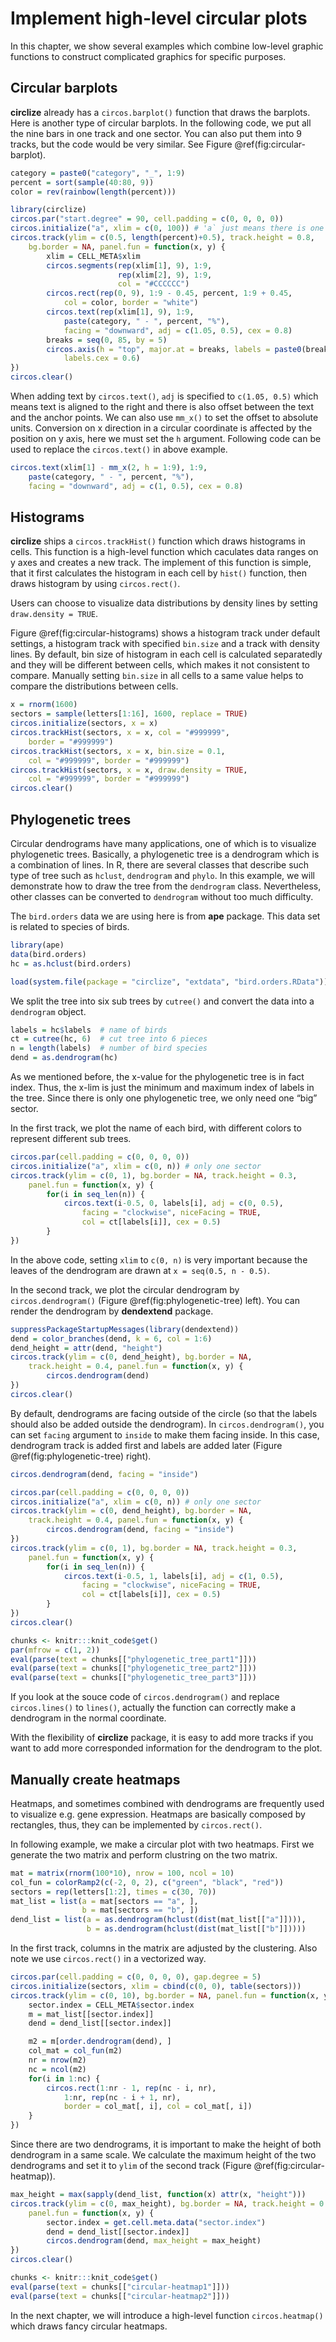 
# Implement high-level circular plots {#high-level-plots}

In this chapter, we show several examples which combine low-level graphic
functions to construct complicated graphics for specific purposes. 

## Circular barplots {#circular-barplot}

**circlize** already has a `circos.barplot()` function that draws the
barplots. Here is another type of circular barplots. In the following code, we put all
the nine bars in one track and one sector. You can also put them into 9
tracks, but the code would be very similar. See Figure
\@ref(fig:circular-barplot).

```r
category = paste0("category", "_", 1:9)
percent = sort(sample(40:80, 9))
color = rev(rainbow(length(percent)))

library(circlize)
circos.par("start.degree" = 90, cell.padding = c(0, 0, 0, 0))
circos.initialize("a", xlim = c(0, 100)) # 'a` just means there is one sector
circos.track(ylim = c(0.5, length(percent)+0.5), track.height = 0.8, 
    bg.border = NA, panel.fun = function(x, y) {
        xlim = CELL_META$xlim
        circos.segments(rep(xlim[1], 9), 1:9,
                        rep(xlim[2], 9), 1:9,
                        col = "#CCCCCC")
        circos.rect(rep(0, 9), 1:9 - 0.45, percent, 1:9 + 0.45,
            col = color, border = "white")
        circos.text(rep(xlim[1], 9), 1:9, 
            paste(category, " - ", percent, "%"), 
            facing = "downward", adj = c(1.05, 0.5), cex = 0.8) 
        breaks = seq(0, 85, by = 5)
        circos.axis(h = "top", major.at = breaks, labels = paste0(breaks, "%"), 
            labels.cex = 0.6)
})
circos.clear()
```

When adding text by `circos.text()`, `adj` is specified to `c(1.05, 0.5)`
which means text is aligned to the right and there is also offset between the
text and the anchor points. We can also use `mm_x()` to set the offset to
absolute units. Conversion on x direction in a circular coordinate is affected
by the position on y axis, here we must set the `h` argument. Following code
can be used to replace the `circos.text()` in above example.

```r
circos.text(xlim[1] - mm_x(2, h = 1:9), 1:9, 
    paste(category, " - ", percent, "%"), 
    facing = "downward", adj = c(1, 0.5), cex = 0.8)
```

## Histograms {#histograms}

**circlize** ships a `circos.trackHist()` function which draws histograms in
cells. This function is a high-level function which caculates data ranges on y
axes and creates a new track. The implement of this function is simple, that it
first calculates the histogram in each cell by `hist()` function, then draws
histogram by using `circos.rect()`.

Users can choose to visualize data distributions by density lines by setting
`draw.density = TRUE`.

Figure \@ref(fig:circular-histograms) shows a histogram track under default
settings, a histogram track with specified `bin.size` and a track with density
lines. By default, bin size of histogram in each cell is calculated
separatedly and they will be different between cells, which makes it not
consistent to compare. Manually setting `bin.size` in all cells to a same
value helps to compare the distributions between cells.

```r
x = rnorm(1600)
sectors = sample(letters[1:16], 1600, replace = TRUE)
circos.initialize(sectors, x = x)
circos.trackHist(sectors, x = x, col = "#999999", 
    border = "#999999")
circos.trackHist(sectors, x = x, bin.size = 0.1, 
    col = "#999999", border = "#999999")
circos.trackHist(sectors, x = x, draw.density = TRUE, 
    col = "#999999", border = "#999999")
circos.clear()
```

## Phylogenetic trees {#phylogenetic-trees}

Circular dendrograms have many applications, one of which is to visualize 
phylogenetic trees. Basically, a phylogenetic tree is 
a dendrogram which is a combination of lines. In R, there are several classes that 
describe such type of tree such as `hclust`, `dendrogram` and `phylo`. 
In this example, we will demonstrate how to draw the tree from the `dendrogram` class. 
Nevertheless, other classes can be converted to `dendrogram` without too much difficulty.

The `bird.orders` data we are using here is from **ape** package. This data set is 
related to species of birds. 

```r
library(ape)
data(bird.orders)
hc = as.hclust(bird.orders)
```

```r
load(system.file(package = "circlize", "extdata", "bird.orders.RData"))
```

We split the tree into six sub trees by `cutree()` and convert the data into a
`dendrogram` object.

```r
labels = hc$labels  # name of birds
ct = cutree(hc, 6)  # cut tree into 6 pieces
n = length(labels)  # number of bird species
dend = as.dendrogram(hc)
```

As we mentioned before, the x-value for the phylogenetic tree is in fact
index. Thus, the x-lim is just the minimum and maximum index of labels in the
tree. Since there is only one phylogenetic tree, we only need one "big"
sector. 

In the first track, we plot the name of each bird, with different
colors to represent different sub trees.

```r
circos.par(cell.padding = c(0, 0, 0, 0))
circos.initialize("a", xlim = c(0, n)) # only one sector
circos.track(ylim = c(0, 1), bg.border = NA, track.height = 0.3, 
    panel.fun = function(x, y) {
        for(i in seq_len(n)) {
            circos.text(i-0.5, 0, labels[i], adj = c(0, 0.5), 
                facing = "clockwise", niceFacing = TRUE,
                col = ct[labels[i]], cex = 0.5)
        }
})
```

In the above code, setting `xlim` to `c(0, n)` is very important because the
leaves of the dendrogram are drawn at `x = seq(0.5, n - 0.5)`.

In the second track, we plot the circular dendrogram by `circos.dendrogram()` (Figure \@ref(fig:phylogenetic-tree) left).
You can render the dendrogram by **dendextend** package.

```r
suppressPackageStartupMessages(library(dendextend))
dend = color_branches(dend, k = 6, col = 1:6)
dend_height = attr(dend, "height")
circos.track(ylim = c(0, dend_height), bg.border = NA, 
    track.height = 0.4, panel.fun = function(x, y) {
        circos.dendrogram(dend)
})
circos.clear()
```

By default, dendrograms are facing outside of the circle (so that the labels
should also be added outside the dendrogram). In `circos.dendrogram()`, you
can set `facing` argument to `inside` to make them facing inside. In this
case, dendrogram track is added first and labels are added later (Figure \@ref(fig:phylogenetic-tree) right).

```r
circos.dendrogram(dend, facing = "inside")
```

```r
circos.par(cell.padding = c(0, 0, 0, 0))
circos.initialize("a", xlim = c(0, n)) # only one sector
circos.track(ylim = c(0, dend_height), bg.border = NA, 
    track.height = 0.4, panel.fun = function(x, y) {
        circos.dendrogram(dend, facing = "inside")
})
circos.track(ylim = c(0, 1), bg.border = NA, track.height = 0.3, 
    panel.fun = function(x, y) {
        for(i in seq_len(n)) {
            circos.text(i-0.5, 1, labels[i], adj = c(1, 0.5), 
                facing = "clockwise", niceFacing = TRUE,
                col = ct[labels[i]], cex = 0.5)
        }
})
circos.clear()
```

```r
chunks <- knitr:::knit_code$get()
par(mfrow = c(1, 2))
eval(parse(text = chunks[["phylogenetic_tree_part1"]]))
eval(parse(text = chunks[["phylogenetic_tree_part2"]]))
eval(parse(text = chunks[["phylogenetic_tree_part3"]]))
```

If you look at the souce code of `circos.dendrogram()` and replace
`circos.lines()` to `lines()`, actually the function can correctly make a
dendrogram in the normal coordinate.

With the flexibility of **circlize** package, it is easy to add more tracks
if you want to add more corresponded information for the dendrogram to the
plot.

## Manually create heatmaps {#heatmaps}

Heatmaps, and sometimes combined with dendrograms are frequently used to
visualize e.g. gene expression. Heatmaps are basically composed by rectangles,
thus, they can be implemented by `circos.rect()`.

In following example, we make a circular plot with two heatmaps. First we
generate the two matrix and perform clustring on the two matrix.

```r
mat = matrix(rnorm(100*10), nrow = 100, ncol = 10)
col_fun = colorRamp2(c(-2, 0, 2), c("green", "black", "red"))
sectors = rep(letters[1:2], times = c(30, 70))
mat_list = list(a = mat[sectors == "a", ],
                b = mat[sectors == "b", ])
dend_list = list(a = as.dendrogram(hclust(dist(mat_list[["a"]]))),
                 b = as.dendrogram(hclust(dist(mat_list[["b"]]))))
```

In the first track, columns in the matrix are adjusted by the clustering.
Also note we use `circos.rect()` in a vectorized way.

```r
circos.par(cell.padding = c(0, 0, 0, 0), gap.degree = 5)
circos.initialize(sectors, xlim = cbind(c(0, 0), table(sectors)))
circos.track(ylim = c(0, 10), bg.border = NA, panel.fun = function(x, y) {
    sector.index = CELL_META$sector.index
    m = mat_list[[sector.index]]
    dend = dend_list[[sector.index]]

    m2 = m[order.dendrogram(dend), ]
    col_mat = col_fun(m2)
    nr = nrow(m2)
    nc = ncol(m2)
    for(i in 1:nc) {
        circos.rect(1:nr - 1, rep(nc - i, nr), 
            1:nr, rep(nc - i + 1, nr), 
            border = col_mat[, i], col = col_mat[, i])
    }
})
```

Since there are two dendrograms, it is important to make the height
of both dendrogram in a same scale. We calculate the maximum height
of the two dendrograms and set it to `ylim` of the second track (Figure \@ref(fig:circular-heatmap)).

```r
max_height = max(sapply(dend_list, function(x) attr(x, "height")))
circos.track(ylim = c(0, max_height), bg.border = NA, track.height = 0.3, 
    panel.fun = function(x, y) {
        sector.index = get.cell.meta.data("sector.index")
        dend = dend_list[[sector.index]]
        circos.dendrogram(dend, max_height = max_height)
})
circos.clear()
```

```r
chunks <- knitr:::knit_code$get()
eval(parse(text = chunks[["circular-heatmap1"]]))
eval(parse(text = chunks[["circular-heatmap2"]]))
```


In the next chapter, we will introduce a high-level function `circos.heatmap()`
which draws fancy circular heatmaps.

